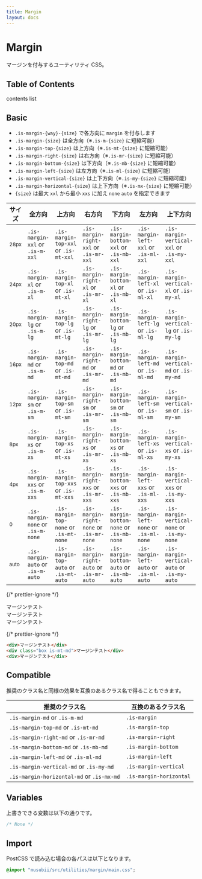 ```yaml
---
title: Margin
layout: docs
---
```


# Margin

マージンを付与するユーティリティ CSS。

## Table of Contents

contents list

## Basic

- `.is-margin-{way}-{size}` で各方向に `margin` を付与します
- `.is-margin-{size}` は全方向（※`.is-m-{size}` に短縮可能）
- `.is-margin-top-{size}` は上方向（※`.is-mt-{size}` に短縮可能）
- `.is-margin-right-{size}` は右方向（※`.is-mr-{size}` に短縮可能）
- `.is-margin-bottom-{size}` は下方向（※`.is-mb-{size}` に短縮可能）
- `.is-margin-left-{size}` は左方向（※`.is-ml-{size}` に短縮可能）
- `.is-margin-vertical-{size}` は上下方向（※`.is-my-{size}` に短縮可能）
- `.is-margin-horizontal-{size}` は上下方向（※`.is-mx-{size}` に短縮可能）
- `{size}` は最大 `xxl` から最小 `xxs` に加え `none` `auto` を指定できます

| サイズ              | 全方向                            | 上方向                                 | 右方向                                   | 下方向                                    | 左方向                                  | 上下方向                                    | 左右方向                                      |
| ------------------- | --------------------------------- | -------------------------------------- | ---------------------------------------- | ----------------------------------------- | --------------------------------------- | ------------------------------------------- | --------------------------------------------- |
| <small>28px</small> | `.is-margin-xxl` or `.is-m-xxl`   | `.is-margin-top-xxl` or `.is-mt-xxl`   | `.is-margin-right-xxl` or `.is-mr-xxl`   | `.is-margin-bottom-xxl` or `.is-mb-xxl`   | `.is-margin-left-xxl` or `.is-ml-xxl`   | `.is-margin-vertical-xxl` or `.is-my-xxl`   | `.is-margin-horizontal-xxl` or `.is-mx-xxl`   |
| <small>24px</small> | `.is-margin-xl` or `.is-m-xl`     | `.is-margin-top-xl` or `.is-mt-xl`     | `.is-margin-right-xl` or `.is-mr-xl`     | `.is-margin-bottom-xl` or `.is-mb-xl`     | `.is-margin-left-xl` or `.is-ml-xl`     | `.is-margin-vertical-xl` or `.is-my-xl`     | `.is-margin-horizontal-xl` or `.is-mx-xl`     |
| <small>20px</small> | `.is-margin-lg` or `.is-m-lg`     | `.is-margin-top-lg` or `.is-mt-lg`     | `.is-margin-right-lg` or `.is-mr-lg`     | `.is-margin-bottom-lg` or `.is-mb-lg`     | `.is-margin-left-lg` or `.is-ml-lg`     | `.is-margin-vertical-lg` or `.is-my-lg`     | `.is-margin-horizontal-lg` or `.is-mx-lg`     |
| <small>16px</small> | `.is-margin-md` or `.is-m-md`     | `.is-margin-top-md` or `.is-mt-md`     | `.is-margin-right-md` or `.is-mr-md`     | `.is-margin-bottom-md` or `.is-mb-md`     | `.is-margin-left-md` or `.is-ml-md`     | `.is-margin-vertical-md` or `.is-my-md`     | `.is-margin-horizontal-md` or `.is-mx-md`     |
| <small>12px</small> | `.is-margin-sm` or `.is-m-sm`     | `.is-margin-top-sm` or `.is-mt-sm`     | `.is-margin-right-sm` or `.is-mr-sm`     | `.is-margin-bottom-sm` or `.is-mb-sm`     | `.is-margin-left-sm` or `.is-ml-sm`     | `.is-margin-vertical-sm` or `.is-my-sm`     | `.is-margin-horizontal-sm` or `.is-mx-sm`     |
| <small>8px</small>  | `.is-margin-xs` or `.is-m-xs`     | `.is-margin-top-xs` or `.is-mt-xs`     | `.is-margin-right-xs` or `.is-mr-xs`     | `.is-margin-bottom-xs` or `.is-mb-xs`     | `.is-margin-left-xs` or `.is-ml-xs`     | `.is-margin-vertical-xs` or `.is-my-xs`     | `.is-margin-horizontal-xs` or `.is-mx-xs`     |
| <small>4px</small>  | `.is-margin-xxs` or `.is-m-xxs`   | `.is-margin-top-xxs` or `.is-mt-xxs`   | `.is-margin-right-xxs` or `.is-mr-xxs`   | `.is-margin-bottom-xxs` or `.is-mb-xxs`   | `.is-margin-left-xxs` or `.is-ml-xxs`   | `.is-margin-vertical-xxs` or `.is-my-xxs`   | `.is-margin-horizontal-xxs` or `.is-mx-xxs`   |
| <small>0</small>    | `.is-margin-none` or `.is-m-none` | `.is-margin-top-none` or `.is-mt-none` | `.is-margin-right-none` or `.is-mr-none` | `.is-margin-bottom-none` or `.is-mb-none` | `.is-margin-left-none` or `.is-ml-none` | `.is-margin-vertical-none` or `.is-my-none` | `.is-margin-horizontal-none` or `.is-mx-none` |
| <small>auto</small> | `.is-margin-auto` or `.is-m-auto` | `.is-margin-top-auto` or `.is-mt-auto` | `.is-margin-right-auto` or `.is-mr-auto` | `.is-margin-bottom-auto` or `.is-mb-auto` | `.is-margin-left-auto` or `.is-ml-auto` | `.is-margin-vertical-auto` or `.is-my-auto` | `.is-margin-horizontal-auto` or `.is-mx-auto` |

{/* prettier-ignore */}
<div className="docs-preview">
  <div>マージンテスト</div>
  <div className="box is-mt-md" style={{background:"var(--theme-bg-2)"}}>マージンテスト</div>
  <div>マージンテスト</div>
</div>

{/* prettier-ignore */}
```html
<div>マージンテスト</div>
<div class="box is-mt-md">マージンテスト</div>
<div>マージンテスト</div>
```

## Compatible

推奨のクラス名と同様の効果を互換のあるクラス名で得ることもできます。

| 推奨のクラス名                            | 互換のあるクラス名      |
| ----------------------------------------- | ----------------------- |
| `.is-margin-md` or `.is-m-md`             | `.is-margin`            |
| `.is-margin-top-md` or `.is-mt-md`        | `.is-margin-top`        |
| `.is-margin-right-md` or `.is-mr-md`      | `.is-margin-right`      |
| `.is-margin-bottom-md` or `.is-mb-md`     | `.is-margin-bottom`     |
| `.is-margin-left-md` or `.is-ml-md`       | `.is-margin-left`       |
| `.is-margin-vertical-md` or `.is-my-md`   | `.is-margin-vertical`   |
| `.is-margin-horizontal-md` or `.is-mx-md` | `.is-margin-horizontal` |

## Variables

上書きできる変数は以下の通りです。

```css
/* None */
```

## Import

PostCSS で読み込む場合の各パスは以下となります。

```css
@import "musubii/src/utilities/margin/main.css";
```
